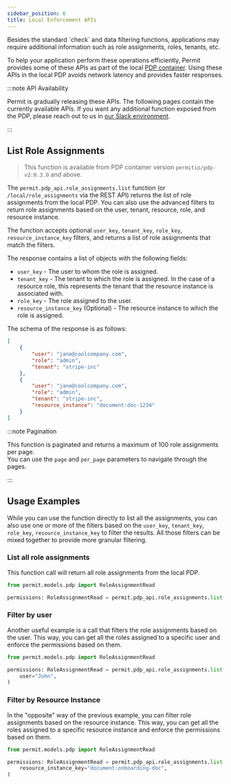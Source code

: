 ```yaml
---
sidebar_position: 6
title: Local Enforcement APIs
---
```




<p className="intro-paragraph">Besides the standard `check` and data filtering functions, applications may require additional information such as role assignments, roles, tenants, etc. </p>

To help your application perform these operations efficiently, Permit provides some of these APIs as part of the local [PDP container](/how-to/deploy/deploy-to-production). Using these APIs in the local PDP avoids network latency and provides faster responses.

:::note API Availability

Permit is gradually releasing these APIs. The following pages contain the currently available APIs. If you want any additional function exposed from the PDP, please reach out to us in [our Slack environment](https://io.permit.io/slack).

:::

## List Role Assignments

> This function is available from PDP container version `permitio/pdp-v2:0.3.0` and above.

The `permit.pdp_api.role_assignments.list` function (or `/local/role_assignments` via the REST API) returns the list of role assignments from the local PDP.
You can also use the advanced filters to return role assignments based on the user, tenant, resource, role, and resource instance.

The function accepts optional `user_key`, `tenant_key`, `role_key`, `resource_instance_key` filters,
and returns a list of role assignments that match the filters. 

The response contains a list of objects with the following fields:
- `user_key` - The user to whom the role is assigned.
- `tenant_key` - The tenant to which the role is assigned. In the case of a resource role, this represents the tenant that the resource instance is associated with.
- `role_key` - The role assigned to the user.
- `resource_instance_key` (Optional) - The resource instance to which the role is assigned.

The schema of the response is as follows:
```json
[
    {
        "user": "jane@coolcompany.com",
        "role": "admin",
        "tenant": "stripe-inc"
    },
    {
        "user": "jane@coolcompany.com",
        "role": "admin",
        "tenant": "stripe-inc",
        "resource_instance": "document:doc-1234"
    }
]
```

:::note Pagination

This function is paginated and returns a maximum of 100 role assignments per page. <br />
You can use the `page` and `per_page` parameters to navigate through the pages.

:::


## Usage Examples
While you can use the function directly to list all the assignments, you can also use one or more of the filters based on the `user_key`, `tenant_key`, `role_key`, `resource_instance_key` to filter the results.
All those filters can be mixed together to provide more granular filtering.


### List all role assignments

This function call will return all role assignments from the local PDP.

<Tabs groupId="language">
<TabItem value="python" label="Python">

```python
from permit.models.pdp import RoleAssignmentRead

permissions: RoleAssignmentRead = permit.pdp_api.role_assignments.list();

```

</TabItem>
</Tabs>

### Filter by user

Another useful example is a call that filters the role assignments based on the user. This way, you can get all the roles assigned to a specific user and enforce the permissions based on them.

<Tabs groupId="language">
<TabItem value="python" label="Python">

```python
from permit.models.pdp import RoleAssignmentRead

permissions: RoleAssignmentRead = permit.pdp_api.role_assignments.list(
    user="John",
)

```

</TabItem>
</Tabs>


### Filter by Resource Instance

In the "opposite" way of the previous example, you can filter role assignments based on the resource instance. This way, you can get all the roles assigned to a specific resource instance and enforce the permissions based on them.

<Tabs groupId="language">
<TabItem value="python" label="Python">

```python
from permit.models.pdp import RoleAssignmentRead

permissions: RoleAssignmentRead = permit.pdp_api.role_assignments.list(
    resource_instance_key="document:onboarding-doc",
)

```

</TabItem>
</Tabs>


